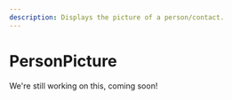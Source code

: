 ---
description: Displays the picture of a person/contact.
---

# PersonPicture

We're still working on this, coming soon!

